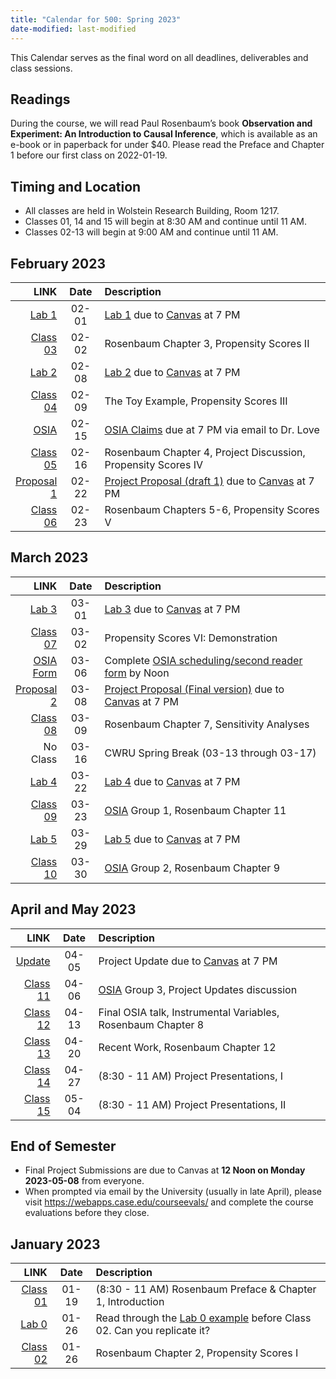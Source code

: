 ```yaml
---
title: "Calendar for 500: Spring 2023"
date-modified: last-modified
---
```


This Calendar serves as the final word on all deadlines, deliverables and class sessions. 

## Readings

During the course, we will read Paul Rosenbaum's book **Observation and Experiment: An Introduction to Causal Inference**, which is available as an e-book or in paperback for under $40. Please read the Preface and Chapter 1 before our first class on 2022-01-19. 

## Timing and Location

- All classes are held in Wolstein Research Building, Room 1217.
- Classes 01, 14 and 15 will begin at 8:30 AM and continue until 11 AM.
- Classes 02-13 will begin at 9:00 AM and continue until 11 AM.


## February 2023

LINK | Date | Description
---------: | :-------: | :-----------------------------------------------------
[Lab 1](lab1.qmd) | 02-01 | [Lab 1](lab1.qmd) due to [Canvas](https://canvas.case.edu/) at 7 PM
[Class 03](https://github.com/THOMASELOVE/500-classes-2023/tree/main/class03) | 02-02 | Rosenbaum Chapter 3, Propensity Scores II
[Lab 2](lab2.qmd) | 02-08 | [Lab 2](lab2.qmd) due to [Canvas](https://canvas.case.edu/) at 7 PM
[Class 04](https://github.com/THOMASELOVE/500-classes-2023/tree/main/class04) | 02-09 | The Toy Example, Propensity Scores III
[OSIA](osia.qmd) | 02-15 | [OSIA Claims](osia.qmd) due at 7 PM via email to Dr. Love
[Class 05](https://github.com/THOMASELOVE/500-classes-2023/tree/main/class05) | 02-16 | Rosenbaum Chapter 4, Project Discussion, Propensity Scores IV
[Proposal 1](proj500.qmd) | 02-22 | [Project Proposal (draft 1)](proj500.qmd) due to [Canvas](https://canvas.case.edu/) at 7 PM
[Class 06](https://github.com/THOMASELOVE/500-classes-2023/tree/main/class06) | 02-23 | Rosenbaum Chapters 5-6, Propensity Scores V

## March 2023

LINK | Date | Description
---------: | :-------: | :-----------------------------------------------------
[Lab 3](lab3.qmd) | 03-01 | [Lab 3](lab3.qmd) due to [Canvas](https://canvas.case.edu/) at 7 PM
[Class 07](https://github.com/THOMASELOVE/500-classes-2023/tree/main/class07) | 03-02 | Propensity Scores VI: Demonstration
[OSIA Form](https://bit.ly/500-2023-osia-schedule) | 03-06 | Complete [OSIA scheduling/second reader form](https://bit.ly/500-2023-osia-schedule) by Noon
[Proposal 2](proj500.qmd) | 03-08 | [Project Proposal (Final version)](proj500.qmd) due to [Canvas](https://canvas.case.edu/) at 7 PM
[Class 08](https://github.com/THOMASELOVE/500-classes-2023/tree/main/class08) | 03-09 | Rosenbaum Chapter 7, Sensitivity Analyses
No Class | 03-16 | CWRU Spring Break (03-13 through 03-17)
[Lab 4](lab4.qmd) | 03-22 | [Lab 4](lab4.qmd) due to [Canvas](https://canvas.case.edu/) at 7 PM
[Class 09](https://github.com/THOMASELOVE/500-classes-2023/tree/main/class09) | 03-23 | [OSIA](osia.qmd) Group 1, Rosenbaum Chapter 11
[Lab 5](lab5.qmd) | 03-29 | [Lab 5](lab5.qmd) due to [Canvas](https://canvas.case.edu/) at 7 PM
[Class 10](https://github.com/THOMASELOVE/500-classes-2023/tree/main/class10) | 03-30 | [OSIA](osia.qmd) Group 2, Rosenbaum Chapter 9

## April and May 2023

LINK | Date | Description
---------: | :-------: | :-----------------------------------------------------
[Update](proj500.qmd) | 04-05 | Project Update due to [Canvas](https://canvas.case.edu/) at 7 PM
[Class 11](https://github.com/THOMASELOVE/500-classes-2023/tree/main/class11) | 04-06 | [OSIA](osia.qmd) Group 3, Project Updates discussion
[Class 12](https://github.com/THOMASELOVE/500-classes-2023/tree/main/class12) | 04-13 | Final OSIA talk, Instrumental Variables, Rosenbaum Chapter 8
[Class 13](https://github.com/THOMASELOVE/500-classes-2023/tree/main/class13) | 04-20 | Recent Work, Rosenbaum Chapter 12
[Class 14](https://github.com/THOMASELOVE/500-classes-2023/tree/main/class14) | 04-27 | (8:30 - 11 AM) Project Presentations, I
[Class 15](https://github.com/THOMASELOVE/500-classes-2023/tree/main/class15) | 05-04 | (8:30 - 11 AM) Project Presentations, II

## End of Semester

- Final Project Submissions are due to Canvas at **12 Noon on Monday 2023-05-08** from everyone.
- When prompted via email by the University (usually in late April), please visit <https://webapps.case.edu/courseevals/> and complete the course evaluations before they close.


## January 2023

LINK | Date | Description
---------: | :-------: | :-----------------------------------------------------
[Class 01](https://github.com/THOMASELOVE/500-classes-2023/tree/main/class01) | 01-19 | (8:30 - 11 AM) Rosenbaum Preface & Chapter 1, Introduction
[Lab 0](lab0.qmd) | 01-26 | Read through the [Lab 0 example](lab0.qmd) before Class 02. Can you replicate it?
[Class 02](https://github.com/THOMASELOVE/500-classes-2023/tree/main/class02) | 01-26 | Rosenbaum Chapter 2, Propensity Scores I


